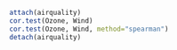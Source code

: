 
```r
attach(airquality) 
cor.test(Ozone, Wind) 
cor.test(Ozone, Wind, method="spearman") 
detach(airquality) 
```  
 

